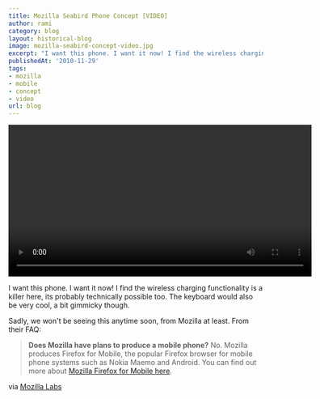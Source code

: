 ```yaml
---
title: Mozilla Seabird Phone Concept [VIDEO]
author: rami
category: blog
layout: historical-blog
image: mozilla-seabird-concept-video.jpg
excerpt: "I want this phone. I want it now! I find the wireless charging functionality is a killer here, its probably technically possible too. The keyboard would also be very cool, a bit gimmicky though."
publishedAt: '2010-11-29'
tags:
- mozilla
- mobile
- concept
- video
url: blog
---
```



<video controls width="600">
    <source src="/assets/videos/content/blog/mozilla-seabeard-concept-phone.mp4"
            type="video/mp4"/>
    Sorry, your browser doesn't support embedded videos.
</video>

I want this phone. I want it now! I find the wireless charging functionality is a killer here, its probably technically possible too. The keyboard would also be very cool, a bit gimmicky though.

Sadly, we won't be seeing this anytime soon, from Mozilla at least. From their FAQ:
  
  > **Does Mozilla have plans to produce a mobile phone?**
  > No. Mozilla produces Firefox for Mobile, the popular Firefox browser for mobile phone systems such as Nokia Maemo and Android. You can find out more about [Mozilla Firefox for Mobile here](http://www.mozilla.com/en-US/mobile/). 

via [Mozilla Labs](https://mozillalabs.com/conceptseries/2010/09/23/seabird/)
